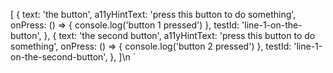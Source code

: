 

[
    {
      text: 'the button',
      a11yHintText: 'press this button to do something',
      onPress: () => { console.log('button 1 pressed') },
      testId: 'line-1-on-the-button',
    },
    {
      text: 'the second button',
      a11yHintText: 'press this button to do something',
      onPress: () => { console.log('button 2 pressed') },
      testId: 'line-1-on-the-second-button',
    },
]\n
<SimpleList items={exampleList} />`


<ComponentTopInfo componentName="SimpleList" example={exampleString} codeString={SimpleListString} />
